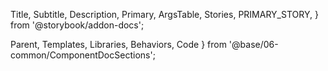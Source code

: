  Title,
  Subtitle,
  Description,
  Primary,
  ArgsTable,
  Stories,
  PRIMARY_STORY,
} from '@storybook/addon-docs';

  Parent,
  Templates,
  Libraries,
  Behaviors,
  Code
} from '@base/06-common/ComponentDocSections';


<Title/>
<Subtitle/>

## External link popup

### Templates
<Templates text="block/bootstrap-external-link-popup.html.twig"/>

### Libraries
<Libraries libraries={[
    '[theme_name]/block.external-link-popup'
  ]}/>

### Drupal fields
| Label                      | Machine name            | Field type       | Field Widget | Display format |
|----------------------------|-------------------------|------------------|--------------|----------------|
| Modal ID                   | modalID                 | Text (plain)     | Text field   | Default        |
| Modal Label ID             | modalLabelID            | Text (plain)     | Text field   | Default        |
| Modal Body ID              | modalBodyID             | Text (plain)     | Text field   | Default        |
| Modal Close Button ID      | modalCloseButtonID      | Text (plain)     | Text field   | Default        |
| Modal Continue Button ID   | modalContinueButtonID   | Text (plain)     | Text field   | Default        |
| Modal Title                | modalTitle              | Text (formatted) | Text field   | Default        |
| Modal Content              | modalContent            | Text (formatted) | Text field   | Default        |
| Modal Close Button Text    | modalCloseButtonText    | Text (formatted) | Text field   | Default        |
| Modal Continue Button Text | modalContinueButtonText | Text (formatted) | Text field   | Default        |

### Dependencies

#### - Bootstrap components
- [Modal](?path=/docs/bootstrap-components--modal)

#### - Drupal Libraries:
- [theme_name]/bootstrap.modal
- external_link_popup/dialog
- bootstrap_external_link_popup/dialog

#### - Drupal Contrib modules:
- External Link Popup `external_link_popup` (https://www.drupal.org/project/external_link_popup)
- Bootstrap External Link Popup `bootstrap_external_link_popup` (https://www.drupal.org/project/bootstrap_external_link_popup)

### Settings
<ArgsTable story={PRIMARY_STORY}/>

## How to use it in a Drupal site:

**Template**: `themes/custom/[theme_name]/templates/block/bootstrap-external-link-popup.html.twig`

1. Enable the theme `[theme_name]` or a sub-theme based on it.
2. Enable the contributed
   modules `External Link Popup` and `Bootstrap External Link Popup`.
3. Configure External link popup settings (`/admin/config/content/external_link_popup`).

### Code to use
<Code text={data.docs.source.code}/>

### View
<Primary/>

### Additional info
<Description/>
<Stories/>

### References
- ...
- ...
